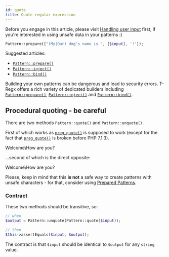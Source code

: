 ```yaml
---
id: quote
title: Quote regular expression
---
```



Before you engage in this article, please visit [Handling user input](handling-user-input.md) first,
if you're interested in using unsafe data in your patterns :)

```php
Pattern::prepare(["(My|Our) dog's name is ", [$input], '!']);
```

Suggested articles:
 - [`Pattern::prepare()`]
 - [`Pattern::inject()`]
 - [`Pattern::bind()`]

Building your own patterns can be dangerous and lead to security errors. T-Regx offers a rich variety of
dedicated builders including [`Pattern::prepare()`], [`Pattern::inject()`] and [`Pattern::bind()`].

## Procedural quoting - be careful

There are two methods `Pattern::quote()` and `Pattern::unquote()`.

First of which works as [`preg_quote()`] is supposed to work (except for the fact that [`preg_quote()`] is broken
before PHP 7.1.3).

<CodeTabs tregx="Pattern::quote('Welcome\How are you?');"/>

<!--T-Regx:{echo-at(0)}-->
<Result text>Welcome\\How are you\?</Result>

...second of which is the direct opposite:

<CodeTabs tregx="Pattern::unquote('Welcome\\How are you\?');"/>

<!--T-Regx:{echo-at(0)}-->
<Result text>Welcome\How are you?</Result>

Please, keep in mind that this **is not** a safe way to create patterns with unsafe characters - for that, consider
using [Prepared Patterns](prepared-patterns.md).

### Contract

These two methods should be transitive, so:

```php
// when
$output = Pattern::unquote(Pattern::quote($input));

// then
$this->assertEquals($input, $output); 
```

The contract is that `$input` should be identical to `$output` for any `string` value.

[`preg_quote()`]: https://www.php.net/manual/en/function.preg-quote.php
[`Pattern::prepare()`]: prepared-patterns.md#with-pattern-prepare
[`Pattern::inject()`]: prepared-patterns.md#with-pattern-inject
[`Pattern::bind()`]: prepared-patterns.md#with-pattern-bind
